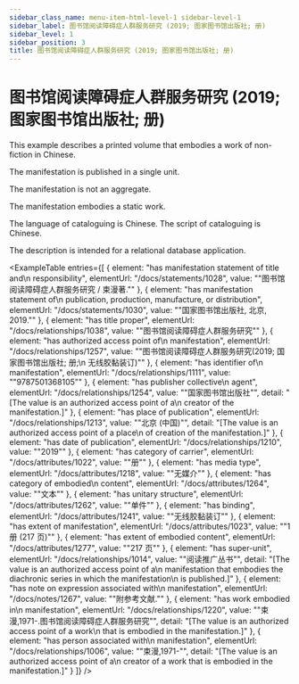 ```yaml
---
sidebar_class_name: menu-item-html-level-1 sidebar-level-1
sidebar_label: 图书馆阅读障碍症人群服务研究 (2019; 图家图书馆出版社; 册)
sidebar_level: 1
sidebar_position: 3
title: 图书馆阅读障碍症人群服务研究 (2019; 图家图书馆出版社; 册)
---
```


# 图书馆阅读障碍症人群服务研究 (2019; 图家图书馆出版社; 册)

This example describes a printed volume that embodies a work of non-fiction in
              Chinese.

The manifestation is published in a single unit.

The manifestation is not an aggregate.

The manifestation embodies a static work.

The language of cataloguing is Chinese. The script of cataloguing is Chinese.

The description is intended for a relational database application.

<ExampleTable
  entries={[
    {
      element: "has manifestation statement of title and\n                    responsibility",
      elementUrl: "/docs/statements/1028",
      value: "\"图书馆阅读障碍症人群服务研究 / 束漫著.\""
    },
    {
      element: "has manifestation statement of\n                    publication, production, manufacture, or distribution",
      elementUrl: "/docs/statements/1030",
      value: "\"国家图书馆出版社, 北京, 2019.\""
    },
    {
      element: "has title proper",
      elementUrl: "/docs/relationships/1038",
      value: "\"图书馆阅读障碍症人群服务研究\""
    },
    {
      element: "has authorized access point of\n                    manifestation",
      elementUrl: "/docs/relationships/1257",
      value: "\"图书馆阅读障碍症人群服务研究(2019; 国家图书馆出版社; 册;\n                  无线胶黏装订)\""
    },
    {
      element: "has identifier of\n                  manifestation",
      elementUrl: "/docs/relationships/1111",
      value: "\"9787501368105\""
    },
    {
      element: "has publisher collective\n                    agent",
      elementUrl: "/docs/relationships/1254",
      value: "\"国家图书馆出版社\"",
      detail: "[The value is an authorized access point of a\n                      creator of the manifestation.]"
    },
    {
      element: "has place of publication",
      elementUrl: "/docs/relationships/1213",
      value: "\"北京 (中国)\"",
      detail: "[The value is an authorized access point of a place\n                      of creation of the manifestation.]"
    },
    {
      element: "has date of publication",
      elementUrl: "/docs/relationships/1210",
      value: "\"2019\""
    },
    {
      element: "has category of carrier",
      elementUrl: "/docs/attributes/1022",
      value: "\"册\""
    },
    {
      element: "has media type",
      elementUrl: "/docs/attributes/1218",
      value: "\"无媒介\""
    },
    {
      element: "has category of embodied\n                  content",
      elementUrl: "/docs/attributes/1264",
      value: "\"文本\""
    },
    {
      element: "has unitary structure",
      elementUrl: "/docs/attributes/1262",
      value: "\"单件\""
    },
    {
      element: "has binding",
      elementUrl: "/docs/attributes/1241",
      value: "\"无线胶黏装订\""
    },
    {
      element: "has extent of manifestation",
      elementUrl: "/docs/attributes/1023",
      value: "\"1册 (217 页)\""
    },
    {
      element: "has extent of embodied content",
      elementUrl: "/docs/attributes/1277",
      value: "\"217 页\""
    },
    {
      element: "has super-unit",
      elementUrl: "/docs/relationships/1014",
      value: "\"阅读推广丛书\"",
      detail: "[The value is an authorized access point of a\n                      manifestation that embodies the diachronic series in which the manifestation\n                      is published.]"
    },
    {
      element: "has note on expression associated with\n                    manifestation",
      elementUrl: "/docs/notes/1267",
      value: "\"附参考文献.\""
    },
    {
      element: "has work embodied in\n                      manifestation",
      elementUrl: "/docs/relationships/1220",
      value: "\"束漫,1971-.图书馆阅读障碍症人群服务研究\"",
      detail: "[The value is an authorized access point of a work\n                      that is embodied in the manifestation.]"
    },
    {
      element: "has person associated with\n                      manifestation",
      elementUrl: "/docs/relationships/1006",
      value: "\"束漫,1971-\"",
      detail: "[The value is an authorized access point of a\n                      creator of a work that is embodied in the manifestation.]"
    }
  ]}
/>
